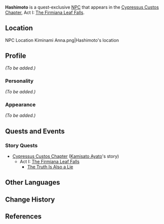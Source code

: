 {{Meta
<!-- Remove this template after adding the missing info -->
|missing_NPC_profile  = yes
}}
{{Character Infobox
|type             = Quest NPC
|image            = NPC Hashimoto.png
|realname         = 
|region           = Inazuma
|affiliation      = 
|title            = 
|voiceCN          = 
|voiceJP          = 
|dialoguereward   = 
}}
'''Hashimoto''' is a quest-exclusive [[NPC]] that appears in the [[Cypressus Custos Chapter]], Act I: [[The Firmiana Leaf Falls]].

==Location==
<gallery hideaddbutton="true" captionalign="center">
NPC Location Kiminami Anna.png|Hashimoto's location
</gallery>

==Profile==
<!--detailed story/lore information goes here-->
''(To be added.)''

===Personality===
''(To be added.)''

===Appearance===
''(To be added.)''

==Quests and Events==
===Story Quests===
* [[Cypressus Custos Chapter]] ([[Kamisato Ayato]]'s story)
** Act I: [[The Firmiana Leaf Falls]]
*** [[The Truth Is Also a Lie]]

==Other Languages==
{{Other Languages|default_hidden = 1
|en      = Hashimoto
|zhs     = 桥本
|zhs_rm  = Qiáoběn
|zht     = 橋本
|zht_rm  = Qiáoběn
|ja      = 橋本
|ja_rm   = Hashimoto
|ko      = 하시모토
|ko_rm   = Hasimoto
|es      = Hashimoto
|fr      = Hashimoto
|ru      = Хасимото
|th      = Hashimoto
|vi      = Hashimoto
|de      = Hashimoto
|id      = Hashimoto
|pt      = Hashimoto
}}

==Change History==
{{Change History|2.6}}

==References==
{{Reflist}}